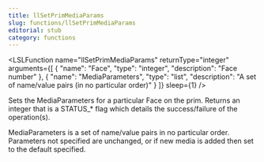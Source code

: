 ```yaml
---
title: llSetPrimMediaParams
slug: functions/llSetPrimMediaParams
editorial: stub
category: functions
---
```


<LSLFunction
	name="llSetPrimMediaParams"
	returnType="integer"
	arguments={[
	{
		"name": "Face",
		"type": "integer",
		"description": "Face number"
	},
	{
		"name": "MediaParameters",
		"type": "list",
		"description": "A set of name/value pairs (in no particular order)"
	}
]}
	sleep={1}
/>

Sets the MediaParameters for a particular Face on the prim. Returns an integer that is a STATUS_* flag which details the success/failure of the operation(s).

MediaParameters is a set of name/value pairs in no particular order. Parameters not specified are unchanged, or if new media is added then set to the default specified.
